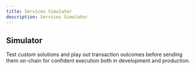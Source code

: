 ```yaml
---
title: Services Simulator
description: Services Simulator
---
```


## Simulator

Test custom solutions and play out transaction outcomes 
before sending them on-chain for confident execution both in 
development and production.